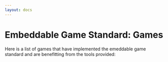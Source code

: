 ```yaml
---
layout: docs
---
```


# Embeddable Game Standard: Games

Here is a list of games that have implemented the emeddable game standard and are benefitting from the tools provided:

<GameCard
  icon="https://darkshuffle.io/favicon.svg"
  name="Dark Shuffle"
  url="https://darkshuffle.io"
  description="Dark Shuffle is a turn-based, collectible card game. Build your deck, battle monsters, and explore a procedurally generated world."
  developer="Provable Games"
/>

<GameCard
  icon="https://app.zkube.xyz/assets/pwa-512x512.png"
  name="zKube"
  url="https://app.zkube.xyz/"
  description="zKube is an engaging puzzle game that puts players' strategic thinking to the test. Set within a dynamic grid, the objective is simple: manipulate blocks to form solid lines and earn points.	"
  developer="Chain Devs"
/>